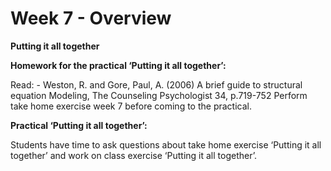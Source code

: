 # Week 7 - Overview

**Putting it all together**

**Homework for the practical ‘Putting it all together’:**

Read:
-	Weston, R. and Gore, Paul, A. (2006) A brief guide to structural equation Modeling, The Counseling Psychologist 34, p.719-752
Perform take home exercise week 7 before coming to the practical.

**Practical ‘Putting it all together’:**

Students have time to ask questions about take home exercise ‘Putting it all together’ and work on class exercise ‘Putting it all together’. 
